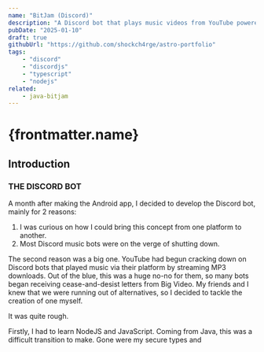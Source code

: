 ```yaml
---
name: "BitJam (Discord)"
description: "A Discord bot that plays music videos from YouTube powered by slash commands. Includes queues and user playlists."
pubDate: "2025-01-10"
draft: true
githubUrl: "https://github.com/shockch4rge/astro-portfolio"
tags:
    - "discord"
    - "discordjs"
    - "typescript"
    - "nodejs"
related:
    - java-bitjam
---
```



# {frontmatter.name}

<Tags data={frontmatter.tags} />

## Introduction

### THE DISCORD BOT

A month after making the Android app, I decided to develop the Discord bot, mainly for 2 reasons:

1. I was curious on how I could bring this concept from one platform to another.
2. Most Discord music bots were on the verge of shutting down.

The second reason was a big one. YouTube had begun cracking down on Discord bots that played music via their platform by streaming MP3
downloads. Out of the blue, this was a huge no-no for them, so many bots began receiving cease-and-desist letters from Big Video. My
friends and I knew that we were running out of alternatives, so I decided to tackle the creation of one myself.

It was quite rough.

Firstly, I had to learn NodeJS and JavaScript. Coming from Java, this was a difficult transition to make. Gone were my secure types and
